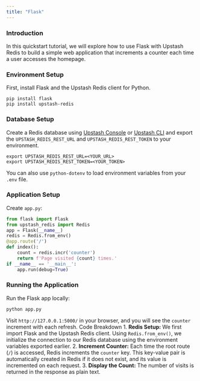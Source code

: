 ```yaml
---
title: "Flask"
---
```

### Introduction
In this quickstart tutorial, we will explore how to use Flask with Upstash Redis to build a simple web application that increments a counter each time a user accesses the homepage.
### Environment Setup
First, install Flask and the Upstash Redis client for Python.
```shell
pip install flask
pip install upstash-redis
```
### Database Setup
Create a Redis database using [Upstash Console](https://console.upstash.com) or [Upstash CLI](https://github.com/upstash/cli) and export the `UPSTASH_REDIS_REST_URL` and `UPSTASH_REDIS_REST_TOKEN` to your environment.
```shell
export UPSTASH_REDIS_REST_URL=<YOUR_URL>
export UPSTASH_REDIS_REST_TOKEN=<YOUR_TOKEN>
```
You can also use `python-dotenv` to load environment variables from your `.env` file.
### Application Setup
Create `app.py`:
```py app.py
from flask import Flask
from upstash_redis import Redis
app = Flask(__name__)
redis = Redis.from_env()
@app.route('/')
def index():
    count = redis.incr('counter')
    return f'Page visited {count} times.'
if __name__ == '__main__':
    app.run(debug=True)
```
### Running the Application
Run the Flask app locally:
```shell
python app.py
```
Visit `http://127.0.0.1:5000/` in your browser, and you will see the `counter` increment with each refresh.
Code Breakdown
	1.	**Redis Setup:** We first import Flask and the Upstash Redis client. Using `Redis.from_env()`, we initialize the connection to our Redis database using the environment variables exported earlier.
	2.	**Increment Counter:** Each time the root route (`/`) is accessed, Redis increments the `counter` key. This key-value pair is automatically created in Redis if it does not exist, and its value is incremented on each request.
	3.	**Display the Count:** The number of visits is returned in the response as plain text.